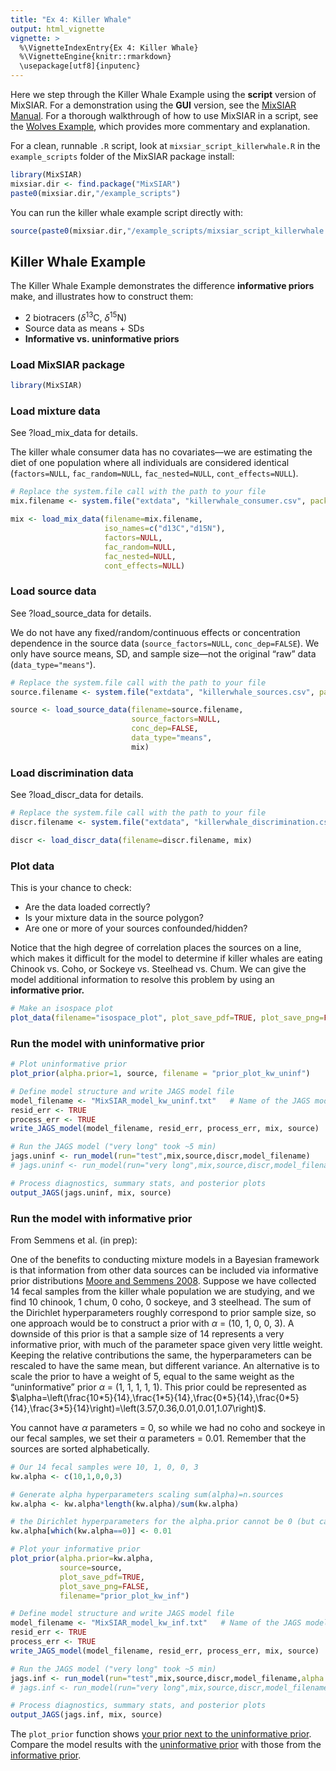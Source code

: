 ```yaml
---
title: "Ex 4: Killer Whale"
output: html_vignette
vignette: >
  %\VignetteIndexEntry{Ex 4: Killer Whale}
  %\VignetteEngine{knitr::rmarkdown}
  \usepackage[utf8]{inputenc} 
---
```


Here we step through the Killer Whale Example using the **script** version of MixSIAR. For a demonstration using the **GUI** version, see the [MixSIAR Manual](https://github.com/brianstock/MixSIAR/blob/master/inst/mixsiar_manual_small.pdf). For a thorough walkthrough of how to use MixSIAR in a script, see the [Wolves Example](https://brianstock.github.io/MixSIAR/articles/wolves_ex.html), which provides more commentary and explanation.

For a clean, runnable `.R` script, look at `mixsiar_script_killerwhale.R` in the `example_scripts` folder of the MixSIAR package install:
```r
library(MixSIAR)
mixsiar.dir <- find.package("MixSIAR")
paste0(mixsiar.dir,"/example_scripts")
```

You can run the killer whale example script directly with:
```r
source(paste0(mixsiar.dir,"/example_scripts/mixsiar_script_killerwhale.R"))
```

## Killer Whale Example

The Killer Whale Example demonstrates the difference **informative priors** make, and illustrates how to construct them:

+ 2 biotracers ($\delta^{13}$C, $\delta^{15}$N)
+ Source data as means + SDs
+ **Informative vs. uninformative priors**

### Load MixSIAR package

```r
library(MixSIAR)
```

### Load mixture data

See ?load_mix_data for details.

The killer whale consumer data has no covariates---we are estimating the diet of one population where all individuals are considered identical (`factors=NULL`, `fac_random=NULL`, `fac_nested=NULL`, `cont_effects=NULL`).

```r
# Replace the system.file call with the path to your file
mix.filename <- system.file("extdata", "killerwhale_consumer.csv", package = "MixSIAR")

mix <- load_mix_data(filename=mix.filename,
					 iso_names=c("d13C","d15N"),
					 factors=NULL,
					 fac_random=NULL,
					 fac_nested=NULL,
					 cont_effects=NULL)
```

### Load source data

See ?load_source_data for details.

We do not have any fixed/random/continuous effects or concentration dependence in the source data (`source_factors=NULL`, `conc_dep=FALSE`). We only have source means, SD, and sample size---not the original "raw" data (`data_type="means"`).

```r
# Replace the system.file call with the path to your file
source.filename <- system.file("extdata", "killerwhale_sources.csv", package = "MixSIAR")

source <- load_source_data(filename=source.filename,
						   source_factors=NULL,
						   conc_dep=FALSE,
						   data_type="means",
						   mix)
```

### Load discrimination data

See ?load_discr_data for details.

```r
# Replace the system.file call with the path to your file
discr.filename <- system.file("extdata", "killerwhale_discrimination.csv", package = "MixSIAR")

discr <- load_discr_data(filename=discr.filename, mix)
```

### Plot data

This is your chance to check:

+ Are the data loaded correctly?
+ Is your mixture data in the source polygon?
+ Are one or more of your sources confounded/hidden?

Notice that the high degree of correlation places the sources on a line, which makes it difficult for the model to determine if killer whales are eating Chinook vs. Coho, or Sockeye vs. Steelhead vs. Chum. We can give the model additional information to resolve this problem by using an **informative prior.**

```r
# Make an isospace plot
plot_data(filename="isospace_plot", plot_save_pdf=TRUE, plot_save_png=FALSE, mix,source,discr)
```

### Run the model with **uninformative** prior

```r
# Plot uninformative prior
plot_prior(alpha.prior=1, source, filename = "prior_plot_kw_uninf")

# Define model structure and write JAGS model file
model_filename <- "MixSIAR_model_kw_uninf.txt"   # Name of the JAGS model file
resid_err <- TRUE
process_err <- TRUE
write_JAGS_model(model_filename, resid_err, process_err, mix, source)

# Run the JAGS model ("very long" took ~5 min)
jags.uninf <- run_model(run="test",mix,source,discr,model_filename)
# jags.uninf <- run_model(run="very long",mix,source,discr,model_filename)

# Process diagnostics, summary stats, and posterior plots
output_JAGS(jags.uninf, mix, source)
```

### Run the model with **informative** prior

From Semmens et al. (in prep):

One of the benefits to conducting mixture models in a Bayesian framework is that information from other data sources can be included via informative prior distributions [Moore and Semmens 2008](https://onlinelibrary.wiley.com/doi/10.1111/j.1461-0248.2008.01163.x/full). Suppose we have collected 14 fecal samples from the killer whale population we are studying, and we find 10 chinook, 1 chum, 0 coho, 0 sockeye, and 3 steelhead. The sum of the Dirichlet hyperparameters roughly correspond to prior sample size, so one approach would be to construct a prior with $\alpha$ = (10, 1, 0, 0, 3). A downside of this prior is that a sample size of 14 represents a very informative prior, with much of the parameter space given very little weight. Keeping the relative contributions the same, the hyperparameters can be rescaled to have the same mean, but different variance. An alternative is to scale the prior to have a weight of 5, equal to the same weight as the "uninformative" prior $\alpha$ = (1, 1, 1, 1, 1). This prior could be represented as $\alpha=\left(\frac{10*5}{14},\frac{1*5}{14},\frac{0*5}{14},\frac{0*5}{14},\frac{3*5}{14}\right)=\left(3.57,0.36,0.01,0.01,1.07\right)$.

You cannot have $\alpha$ parameters = 0, so while we had no coho and sockeye in our fecal samples, we set their α parameters = 0.01. Remember that the sources are sorted alphabetically.

```r
# Our 14 fecal samples were 10, 1, 0, 0, 3
kw.alpha <- c(10,1,0,0,3)

# Generate alpha hyperparameters scaling sum(alpha)=n.sources
kw.alpha <- kw.alpha*length(kw.alpha)/sum(kw.alpha)

# the Dirichlet hyperparameters for the alpha.prior cannot be 0 (but can set = .01)
kw.alpha[which(kw.alpha==0)] <- 0.01

# Plot your informative prior
plot_prior(alpha.prior=kw.alpha,
		   source=source,
		   plot_save_pdf=TRUE,
		   plot_save_png=FALSE,
		   filename="prior_plot_kw_inf")

# Define model structure and write JAGS model file
model_filename <- "MixSIAR_model_kw_inf.txt"   # Name of the JAGS model file
resid_err <- TRUE
process_err <- TRUE
write_JAGS_model(model_filename, resid_err, process_err, mix, source)

# Run the JAGS model ("very long" took ~5 min)
jags.inf <- run_model(run="test",mix,source,discr,model_filename,alpha.prior=kw.alpha)
# jags.inf <- run_model(run="very long",mix,source,discr,model_filename,alpha.prior=kw.alpha)

# Process diagnostics, summary stats, and posterior plots
output_JAGS(jags.inf, mix, source)
```

The `plot_prior` function shows [your prior next to the uninformative prior](https://github.com/brianstock/MixSIAR/blob/master/Manual/kw_prior_plot.pdf). Compare the model results with the [uninformative prior](https://github.com/brianstock/MixSIAR/blob/master/Manual/kw_uninf_posterior_density_diet_p_global.pdf) with those from the [informative prior](https://github.com/brianstock/MixSIAR/blob/master/Manual/kw_inf_posterior_density_diet_p_global.pdf).

